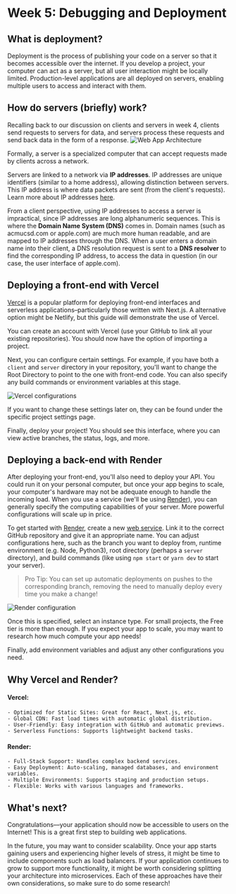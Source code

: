 # Week 5: Debugging and Deployment

## What is deployment?

Deployment is the process of publishing your code on a server so that it becomes accessible over the internet. If you develop a project, your computer can act as a server, but all user interaction might be locally limited. Production-level applications are all deployed on servers, enabling multiple
users to access and interact with them.

## How do servers (briefly) work?

Recalling back to our discussion on clients and servers in week 4, clients send requests to servers for data, and servers process these requests and send back data in the form of a response.
![Web App Architecture](pages/hack-school/images/webapparch.png)

Formally, a server is a specialized computer that can accept requests made by clients across a network.

Servers are linked to a network via **IP addresses**. IP addresses are unique identifiers (similar to a home address), allowing distinction between servers. This IP address is where data packets are sent (from the client's requests). Learn more about
IP addresses [here](https://en.wikipedia.org/wiki/IP_address).

From a client perspective, using IP addresses to access a server is impractical, since IP addresses are long alphanumeric sequences. This is where the **Domain Name System (DNS)** comes in.
Domain names (such as acmucsd.com or apple.com) are much more human readable, and are mapped to IP addresses through the DNS. When a user enters a domain name into their client, a DNS resolution request is sent to
a **DNS resolver** to find the corresponding IP address, to access the data in question (in our case, the user interface of apple.com).

## Deploying a front-end with Vercel

[Vercel](https://vercel.com) is a popular platform for deploying front-end interfaces and serverless applications–particularly those written with Next.js. A alternative option might be Netlify, but this guide will 
demonstrate the use of Vercel.

You can create an account with Vercel (use your GitHub to link all your existing repositories). You should now have the option of importing a project.

Next, you can configure certain settings. For example, if you have both a `client` and `server` directory in your repository, you'll want to change the
Root Directory to point to the one with front-end code. You can also specify any build commands or environment variables at this stage.

![Vercel configurations](pages/hack-school/images/vercel_config.png)


If you want to change these settings later on, they can be found under the specific project settings page.

Finally, deploy your project! You should see this interface, where you can view active branches, the status, logs, and more.



## Deploying a back-end with Render

After deploying your front-end, you'll also need to deploy your API. You could run it on your personal computer, but once your app begins to scale, your computer's hardware
may not be adequate enough to handle the incoming load. When you use a service (we'll be using [Render](https://render.com)), you can generally specify the computing 
capabilities of your server. More powerful configurations will scale up in price.

To get started with [Render](https://render.com), create a new [web service](https://dashboard.render.com/create?type=web). Link it to the correct GitHub repository and give it an appropriate name. You can adjust
configurations here, such as the branch you want to deploy from, runtime environment (e.g. Node, Python3), root directory (perhaps a `server` directory), and
build commands (like using `npm start` or `yarn dev` to start your server).

> Pro Tip: You can set up automatic deployments on pushes to the corresponding branch, removing the need to manually deploy every time you make a change!

![Render configuration](pages/hack-school/images/render_config.png)

Once this is specified, select an instance type. For small projects, the Free tier is more than enough. If you expect your app to scale, you may want to research
how much compute your app needs!

Finally, add environment variables and adjust any other configurations you need.

## Why Vercel and Render?


#### **Vercel:**
    - Optimized for Static Sites: Great for React, Next.js, etc.
    - Global CDN: Fast load times with automatic global distribution.
    - User-Friendly: Easy integration with GitHub and automatic previews.
    - Serverless Functions: Supports lightweight backend tasks.

#### **Render:**
    - Full-Stack Support: Handles complex backend services.
    - Easy Deployment: Auto-scaling, managed databases, and environment variables.
    - Multiple Environments: Supports staging and production setups.
    - Flexible: Works with various languages and frameworks.


## What's next?

Congratulations––your application should now be accessible to users on the Internet! This is a great first step to building web applications.

In the future, you may want to consider scalability. Once your app starts gaining users and experiencing higher levels of stress, it might be time to include components such as
load balancers. If your application continues to grow to support more functionality, it might be worth considering splitting your architecture into microservices. Each of these approaches have their 
own considerations, so make sure to do some research!

